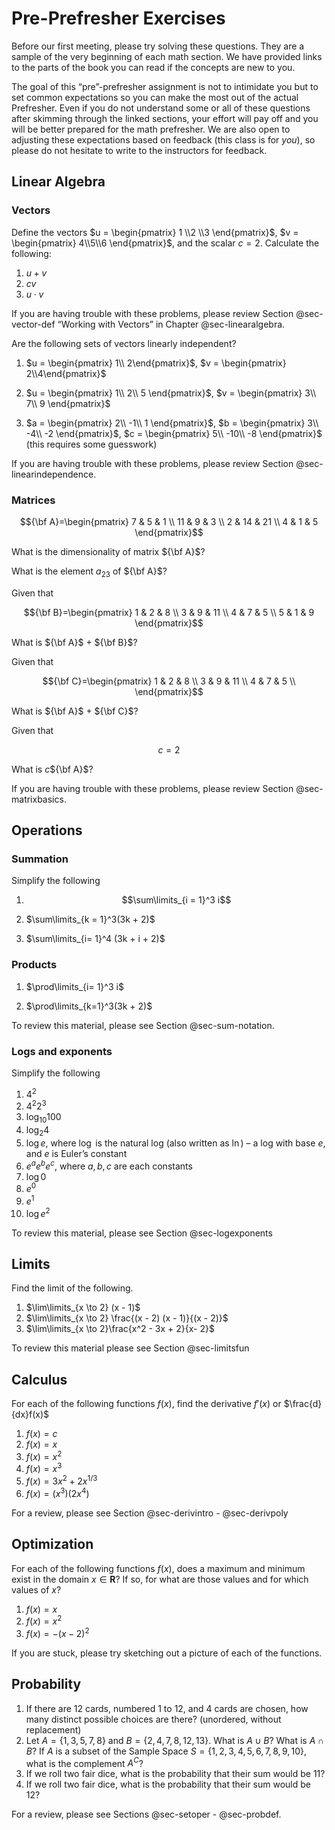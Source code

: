 # Pre-Prefresher Exercises {.unnumbered}

Before our first meeting, please try solving these questions. They are a sample of the very beginning of each math section. We have provided links to the parts of the book you can read if the concepts are new to you.

The goal of this "pre"-prefresher assignment is not to intimidate you but to set common expectations so you can make the most out of the actual Prefresher. Even if you do not understand some or all of these questions after skimming through the linked sections, your effort will pay off and you will be better prepared for the math prefresher. We are also open to adjusting these expectations based on feedback (this class is for *you*), so please do not hesitate to write to the instructors for feedback.

## Linear Algebra {.unnumbered}

### Vectors {.unnumbered}

Define the vectors $u = \begin{pmatrix} 1 \\2 \\3 \end{pmatrix}$, $v = \begin{pmatrix} 4\\5\\6 \end{pmatrix}$, and the scalar $c = 2$. Calculate the following:

1.  $u + v$
2.  $cv$
3.  $u \cdot v$

If you are having trouble with these problems, please review Section @sec-vector-def "Working with Vectors" in Chapter @sec-linearalgebra.

Are the following sets of vectors linearly independent?

1.  $u = \begin{pmatrix} 1\\ 2\end{pmatrix}$, $v = \begin{pmatrix} 2\\4\end{pmatrix}$

2.  $u = \begin{pmatrix} 1\\ 2\\ 5 \end{pmatrix}$, $v = \begin{pmatrix} 3\\ 7\\ 9 \end{pmatrix}$

3.  $a = \begin{pmatrix} 2\\ -1\\ 1 \end{pmatrix}$, $b = \begin{pmatrix} 3\\ -4\\ -2 \end{pmatrix}$, $c = \begin{pmatrix} 5\\ -10\\ -8 \end{pmatrix}$ (this requires some guesswork)

If you are having trouble with these problems, please review Section @sec-linearindependence.

### Matrices {.unnumbered}

$${\bf A}=\begin{pmatrix}
            7 & 5 & 1 \\
            11 & 9 & 3 \\ 
            2 & 14 & 21 \\ 
            4 & 1 & 5
        \end{pmatrix}$$

What is the dimensionality of matrix ${\bf A}$?

What is the element $a_{23}$ of ${\bf A}$?

Given that

$${\bf B}=\begin{pmatrix}
            1 & 2 & 8 \\
            3 & 9 & 11 \\ 
            4 & 7 & 5 \\ 
            5 & 1 & 9
        \end{pmatrix}$$

What is ${\bf A}$ + ${\bf B}$?

Given that

$${\bf C}=\begin{pmatrix}
            1 & 2 & 8 \\
            3 & 9 & 11 \\ 
            4 & 7 & 5 \\ 
        \end{pmatrix}$$

What is ${\bf A}$ + ${\bf C}$?

Given that

$$c = 2$$

What is $c$${\bf A}$?

If you are having trouble with these problems, please review Section @sec-matrixbasics.

## Operations {.unnumbered}

### Summation {.unnumbered}

Simplify the following

1.  $$\sum\limits_{i = 1}^3 i$$

2.  $\sum\limits_{k = 1}^3(3k + 2)$

3.  $\sum\limits_{i= 1}^4 (3k + i + 2)$

### Products {.unnumbered}

1.  $\prod\limits_{i= 1}^3 i$

2.  $\prod\limits_{k=1}^3(3k + 2)$

To review this material, please see Section @sec-sum-notation.

### Logs and exponents {.unnumbered}

Simplify the following

1.  $4^2$
2.  $4^2 2^3$
3.  $\log_{10}100$
4.  $\log_{2}4$
5.  $\log e$, where $\log$ is the natural log (also written as $\ln$) -- a log with base $e$, and $e$ is Euler's constant
6.  $e^a e^b e^c$, where $a, b, c$ are each constants
7.  $\log 0$
8.  $e^0$
9.  $e^1$
10. $\log e^2$

To review this material, please see Section @sec-logexponents

## Limits {.unnumbered}

Find the limit of the following.

1.  $\lim\limits_{x \to 2} (x - 1)$
2.  $\lim\limits_{x \to 2} \frac{(x - 2) (x - 1)}{(x - 2)}$
3.  $\lim\limits_{x \to 2}\frac{x^2 - 3x + 2}{x- 2}$

To review this material please see Section @sec-limitsfun

## Calculus {.unnumbered}

For each of the following functions $f(x)$, find the derivative $f'(x)$ or $\frac{d}{dx}f(x)$

1.  $f(x)=c$
2.  $f(x)=x$
3.  $f(x)=x^2$
4.  $f(x)=x^3$
5.  $f(x)=3x^2+2x^{1/3}$
6.  $f(x)=(x^3)(2x^4)$

For a review, please see Section @sec-derivintro - @sec-derivpoly

## Optimization {.unnumbered}

For each of the following functions $f(x)$, does a maximum and minimum exist in the domain $x \in \mathbf{R}$? If so, for what are those values and for which values of $x$?

1.  $f(x) = x$
2.  $f(x) = x^2$
3.  $f(x) = -(x  - 2)^2$

If you are stuck, please try sketching out a picture of each of the functions.

## Probability {.unnumbered}

1.  If there are 12 cards, numbered 1 to 12, and 4 cards are chosen, how many distinct possible choices are there? (unordered, without replacement)
2.  Let $A = \{1,3,5,7,8\}$ and $B = \{2,4,7,8,12,13\}$. What is $A \cup B$? What is $A \cap B$? If $A$ is a subset of the Sample Space $S = \{1,2,3,4,5,6,7,8,9,10\}$, what is the complement $A^C$?
3.  If we roll two fair dice, what is the probability that their sum would be 11?
4.  If we roll two fair dice, what is the probability that their sum would be 12?

For a review, please see Sections @sec-setoper - @sec-probdef.
